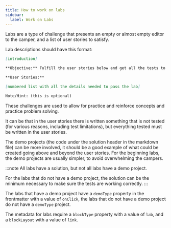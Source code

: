 ```yaml
---
title: How to work on labs
sidebar:
  label: Work on Labs
---
```


Labs are a type of challenge that presents an empty or almost empty editor to the camper, and a list of user stories to satisfy.

Lab descriptions should have this format:

```md
[introduction]

**Objective:** Fulfill the user stories below and get all the tests to pass to complete the lab.

**User Stories:**

[numbered list with all the details needed to pass the lab]

Note/Hint: (this is optional)
```

These challenges are used to allow for practice and reinforce concepts and practice problem solving.

It can be that in the user stories there is written something that is not tested (for various reasons, including test limitations), but everything tested must be written in the user stories.

The demo projects (the code under the solution header in the markdown file) can be more involved, it should be a good example of what could be created going above and beyond the user stories. For the beginning labs, the demo projects are usually simpler, to avoid overwhelming the campers.

:::note
All labs have a solution, but not all labs have a demo project.

For the labs that do not have a demo project, the solution can be the minimum necessary to make sure the tests are working correctly.
:::

The labs that have a demo project have a `demoType` property in the frontmatter with a value of `onClick`, the labs that do not have a demo project do not have a `demoType` project.

The metadata for labs require a `blockType` property with a value of `lab`, and a `blockLayout` with a value of `link`.
